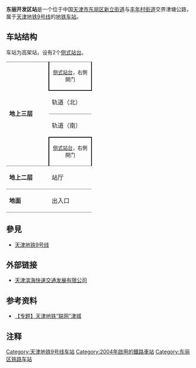 {{noteTA 
|G1 =Transport}}
{{Infobox station
|name = 东丽开发区
|eng_name = Donglikaifaqu
|linecolour = {{天津地铁颜色|9}}
|image = 天津轨道交通--东丽开发区站.jpg
|caption = 东丽开发区站（2011年8月）
|other_name = 
|country = {{PRC}}
|borough = [[天津市|天津市]][[东丽区|东丽区]][[新立街道_(天津市)|新立街道]]与[[丰年村街道|丰年村街道]]交界
|address = 津塘路与一纬路交叉口
|coordinates = {{coord|39.0782512|N|117.3510279|E|display=inline,title|Region:CH_type}}
|elevation = 
|owned = 
|operator = [[天津轨道交通集团|天津轨道交通集团]]
|lines = {{天津地铁线路名|9|SL}}
|distance = 
|platform = 2座[[侧式站台|侧式站台]]
|tracks = 2条
|bus_routes = 
|bus_stands = 
|connections = 公交站
|structure = 高架车站
|hall = 
|depth = 
|levels = 
|interchange = 
|exits = 
|lift = 
|escalator = 
|architect = 
|architectural_style = 
|colour = 
|type = 
|status = 运营中
|code = 
|zone = 
|classification = 
|website = 
|built = 
|opened = 2006年3月1日
|closed = 
|pass_year = 
|passengers = 
|pass_system = 
|pass_rank = 
|mpassengers = 
|trains = 
|station_hours = 
|hours = 
|first = 往{{天津地铁起讫站|9|R}}：06:25<br />往{{天津地铁起讫站|9|L}}：06:12
|last = 往{{天津地铁起讫站|9|R}}：22:55<br />往{{天津地铁起讫站|9|L}}：23:19
|adjacent = {{adjacent stations|system=天津地铁|line=9|left=新立|right=小东庄}}
|other_services = 
|route_map = 
}}
'''东丽开发区站'''是一个位于中国[[天津市|天津市]][[东丽区|东丽区]][[新立街道_(天津市)|新立街道]]与[[丰年村街道|丰年村街道]]交界津塘公路，属于[[天津地铁|天津地铁]][[天津地铁9号线|9号线]]的[[地铁车站|地铁车站]]。

==车站结构==
车站为高架站，设有2个[[侧式站台|侧式站台]]。
{|cellspacing=0 cellpadding=3
|-
|style="border-top:solid 1px gray;" rowspan=4 valign=top width=50|'''地上三层'''
|style="border-right:solid 2px black;border-left:solid 2px black;border-top:solid 1px gray;border-bottom:solid 2px black;" colspan=2|<center><small>[[侧式站台|侧式站台]]，右側開门</small></center>
|-
|style="border-bottom:solid 1px gray;"|轨道（北）
|style="border-bottom:solid 1px gray;"|{{arrow|L}} {{天津地铁线路名|9|c}}往{{站|天津站}}<small>（{{站|新立}}）</small>
|-
|轨道（南）
|{{arrow|R}} {{天津地铁线路名|9|c}}往{{站|东海路}}<small>（{{站|小东庄}}）</small>
|-
|style="border-right:solid 2px black;border-left:solid 2px black;border-top:solid 2px black;" colspan=2|<center><small>[[侧式站台|侧式站台]]，右側開门</small></center>
|-
|style="border-top:solid 1px gray;border-bottom:solid 1px gray;" valign=top width=100|'''地上二层'''
|style="border-top:solid 1px gray;border-bottom:solid 1px gray;" valign=top width=100|站厅
|style="border-top:solid 1px gray;border-bottom:solid 1px gray;" valign=top width=350|客服中心、[[自动售票机|自动售票机]]、验票机
|-
|style="border-bottom:solid 1px gray;" valign=top width=100|'''地面'''
|style="border-bottom:solid 1px gray;" |出入口
|style="border-bottom:solid 1px gray;" |A、B出入口
|}

== 參見 ==
* [[天津地铁9号线|天津地铁9号线]]

== 外部链接 ==
* [https://web.archive.org/web/20100129201422/http://www.ctbmt.cn/ 天津滨海快速交通发展有限公司]

== 参考资料 ==
* [https://web.archive.org/web/20070905012246/http://news.enorth.com.cn/system/2006/08/09/001379965.shtml 【专题】天津地铁“联网”津城]

== 注释 ==
<div class="references-small">
<references />
</div>

{{Transp-stub}}

{{天津地铁9号线}}
{{天津轨道交通车站列表}}

[[Category:天津地铁9号线车站|Category:天津地铁9号线车站]]
[[Category:2004年啟用的鐵路車站|Category:2004年啟用的鐵路車站]]
[[Category:东丽区铁路车站|Category:东丽区铁路车站]]